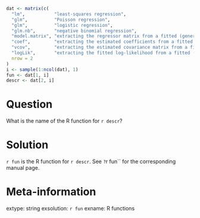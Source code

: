 ```r
dat <- matrix(c(
  "lm",           "least-squares regression",
  "glm",          "Poisson regression",
  "glm",          "logistic regression",
  "glm.nb",       "negative binomial regression",
  "model.matrix", "extracting the regressor matrix from a fitted (generalized) linear model object",
  "coef",         "extracting the estimated coefficients from a fitted (generalized) linear model object",
  "vcov",         "extracting the estimated covariance matrix from a fitted (generalized) linear model object",
  "logLik",       "extracting the fitted log-likelihood from a fitted (generalized) linear model object"),
  nrow = 2
)
i <- sample(1:ncol(dat), 1)
fun <- dat[1, i]
descr <- dat[2, i]
```

Question
========
What is the name of the R function for `r descr`?

Solution
========
``r fun`` is the R function for `r descr`.
See `?`r fun`` for the corresponding manual page.

Meta-information
================
extype: string
exsolution: `r fun`
exname: R functions
